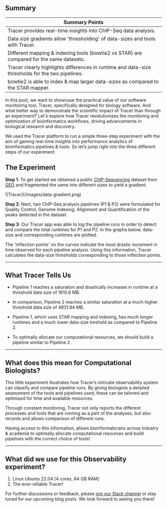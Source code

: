 
## Summary

| **Summary Points**                                                                                                  |
|---------------------------------------------------------------------------------------------------------------------|
| Tracer provides real-time insights into ChIP-Seq data analysis.                                                     |
| Data size gradients allow 'thresholding' of data-sizes and tools with Tracer.                                       |
| Different mapping & indexing tools (bowtie2 vs STAR) are compared for the same datasets.                            |
| Tracer clearly highlights differences in runtime and data-size thresholds for the two pipelines.                    |
| bowtie2 is able to index & map larger data-sizes as compared to the STAR mapper.                                    |

In this post, we want to showcase the practical value of our software monitoring tool, Tracer, specifically designed for biology software. And what better way to demonstrate the scientific impact of Tracer than through an experiment? Let's explore how Tracer revolutionizes the monitoring and optimization of bioinformatics workflows, driving advancements in biological research and discovery.

We used the Tracer platform to run a simple three-step experiment with the aim of gaining real-time insights into performance analytics of bioinformatics pipelines & tools. So let’s jump right into the three different steps of our experiment:

## The Experiment

<b>Step 1</b>: To get started we obtained a public [ChIP-Sequencing](https://emea.illumina.com/techniques/sequencing/dna-sequencing/chip-seq.html) dataset from [GEO](https://www.ncbi.nlm.nih.gov/sra?term=SRX23858050) and fragmented the same into different sizes to yield a gradient. 

<Frame fullWidth className="mb-12">
  ![Tracer](/images/data-gradient.png)
</Frame>

<b>Step 2</b>: Next, two ChIP-Seq analysis pipelines (P1 & P2) were formulated for Quality Control, Genome Indexing, Alignment and Quantification of the peaks detected in the dataset. 


<b>Step 3</b>: Our Tracer app was able to log the pipeline runs in order to detect and compare the total runtimes for P1 and P2. In the graphs below, data-size and corresponding runtimes are plotted.

The 'inflection points' on the curves indicate the most drastic increment in time observed for each pipeline analysis. Using this information, Tracer calculates the data-size thresholds corresponding to those inflection points.

---

## What Tracer Tells Us

- Pipeline 1 reaches a saturation and drastically increases in runtime at a threshold data size of 1610.6 MB.

- In comparison, Pipeline 2 reaches a similar saturation at a much higher threshold data size of 4831.84 MB.

- Pipeline 1, which uses STAR mapping and indexing, has much longer runtimes and a much lower data-size treshold as compared to Pipeline 2. 

- To optimally allocate our computational resources, we should build a pipeline similar to Pipeline 2 .

---

## What does this mean for Computational Biologists?

This little experiment illustrates how Tracer’s intricate observability system can classify and compare pipeline runs. By giving biologists a detailed assessment of the tools and pipelines used, these can be tailored and optimised for time and available resources. 

Through constant monitoring, Tracer not only reports the different processes and tools that are running as a part of the analyses, but also records and allows comparison of different runs.

Having access to this information, allows bioinformaticians across industry & academia to optimally allocate computational resources and build pipelines with the correct choice of tools!   

---

## What did we use for this Observability experiment?

1. Linux Ubuntu 22.04 [4 cores, 64 GB RAM]
2. The ever-reliable Tracer!


For further discussions or feedback, please [join our Slack channel](https://join.slack.com/t/tracer-je58497/shared_invite/zt-2oxsayefl-gXrt8VlRAt0xbOURM8DUwQ) or stay tuned for our upcoming blog posts. We look forward to seeing you there!
